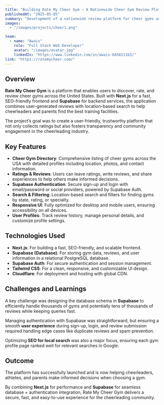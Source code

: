 ```yaml
---
title: "Building Rate My Cheer Gym – A Nationwide Cheer Gym Review Platform"
publishedAt: "2025-05-05"
summary: "Development of a nationwide review platform for cheer gyms across the USA, built with Next.js and powered by Supabase for database and authentication."
images:
  - "/images/projects/cheer1.png"

team:
  - name: "Awais"
    role: "Full Stack Web Developer"
    avatar: "/images/avatar.jpg"
    linkedIn: "https://www.linkedin.com/in/awais-8458111b3/"
link: "https://ratemycheer.com/"
---
```


## Overview

**Rate My Cheer Gym** is a platform that enables users to discover, rate, and review cheer gyms across the United States. Built with **Next.js** for a fast, SEO-friendly frontend and **Supabase** for backend services, the application combines user-generated reviews with location-based search to help cheerleaders and parents find the best training facilities.

The project’s goal was to create a user-friendly, trustworthy platform that not only collects ratings but also fosters transparency and community engagement in the cheerleading industry.

## Key Features

- **Cheer Gym Directory**: Comprehensive listing of cheer gyms across the USA with detailed profiles including location, photos, and contact information.
- **Ratings & Reviews**: Users can leave ratings, write reviews, and share experiences to help others make informed decisions.
- **Supabase Authentication**: Secure sign-up and login with email/password or social providers, powered by Supabase Auth.
- **Search & Filtering**: Location-based search and filters for finding gyms by state, rating, or specialty.
- **Responsive UI**: Fully optimized for desktop and mobile users, ensuring accessibility on all devices.
- **User Profiles**: Track review history, manage personal details, and customize profile settings.

## Technologies Used

- **Next.js**: For building a fast, SEO-friendly, and scalable frontend.
- **Supabase (Database)**: For storing gym data, reviews, and user information in a relational PostgreSQL database.
- **Supabase Auth**: For secure authentication and session management.
- **Tailwind CSS**: For a clean, responsive, and customizable UI design.
- **Cloudflare**: For deployment and hosting with global CDN.

## Challenges and Learnings

A key challenge was designing the database schema in **Supabase** to efficiently handle thousands of gyms and potentially tens of thousands of reviews while keeping queries fast.

Managing authentication with Supabase was straightforward, but ensuring a smooth **user experience** during sign-up, login, and review submission required handling edge cases like duplicate reviews and spam prevention.

Optimizing **SEO for local search** was also a major focus, ensuring each gym profile page ranked well for relevant searches in Google.

## Outcome

The platform has successfully launched and is now helping cheerleaders, athletes, and parents make informed decisions when choosing a gym.

By combining **Next.js** for performance and **Supabase** for seamless database + authentication integration, Rate My Cheer Gym delivers a secure, fast, and easy-to-use experience for the cheerleading community.
